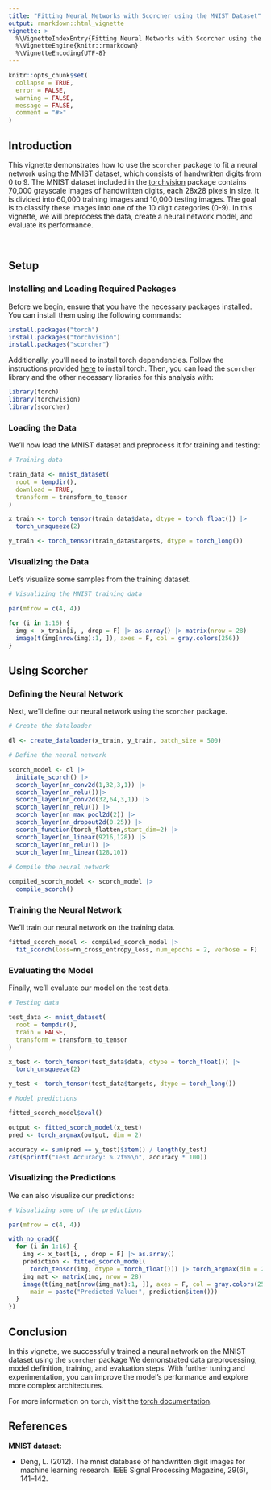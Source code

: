 ```yaml
---
title: "Fitting Neural Networks with Scorcher using the MNIST Dataset"
output: rmarkdown::html_vignette
vignette: >
  %\VignetteIndexEntry{Fitting Neural Networks with Scorcher using the MNIST Dataset}
  %\VignetteEngine{knitr::rmarkdown}
  %\VignetteEncoding{UTF-8}
---
```


```r
knitr::opts_chunk$set(
  collapse = TRUE,
  error = FALSE,
  warning = FALSE,
  message = FALSE,
  comment = "#>"
)
```

## Introduction

This vignette demonstrates how to use the `scorcher` package to fit a neural network using the [MNIST](https://github.com/mlverse/torchvision/blob/main/R/dataset-mnist.R) dataset, which consists of handwritten digits from 0 to 9. The MNIST dataset included in the [torchvision](https://torchvision.mlverse.org/) package contains 70,000 grayscale images of handwritten digits, each 28x28 pixels in size. It is divided into 60,000 training images and 10,000 testing images. The goal is to classify these images into one of the 10 digit categories (0-9). In this vignette, we will preprocess the data, create a neural network model, and evaluate its performance.

<br>

## Setup

### Installing and Loading Required Packages

Before we begin, ensure that you have the necessary packages installed. You can install them using the following commands:

```r
install.packages("torch")
install.packages("torchvision")
install.packages("scorcher")
```

Additionally, you'll need to install torch dependencies. Follow the instructions provided [here](https://torch.mlverse.org/start/installation/) to install torch. Then, you can load the `scorcher` library and the other necessary libraries for this analysis with:

```r
library(torch)
library(torchvision)
library(scorcher)
```

### Loading the Data

We'll now load the MNIST dataset and preprocess it for training and testing:

```r
# Training data

train_data <- mnist_dataset(
  root = tempdir(),
  download = TRUE,
  transform = transform_to_tensor
)

x_train <- torch_tensor(train_data$data, dtype = torch_float()) |> 
  torch_unsqueeze(2)

y_train <- torch_tensor(train_data$targets, dtype = torch_long())

```

### Visualizing the Data

Let's visualize some samples from the training dataset.

```r
# Visualizing the MNIST training data

par(mfrow = c(4, 4))

for (i in 1:16) {
  img <- x_train[i, , drop = F] |> as.array() |> matrix(nrow = 28)
  image(t(img[nrow(img):1, ]), axes = F, col = gray.colors(256))
}
```

## Using Scorcher

### Defining the Neural Network

Next, we'll define our neural network using the `scorcher` package.

```r
# Create the dataloader

dl <- create_dataloader(x_train, y_train, batch_size = 500)

# Define the neural network

scorch_model <- dl |> 
  initiate_scorch() |> 
  scorch_layer(nn_conv2d(1,32,3,1)) |> 
  scorch_layer(nn_relu())|>
  scorch_layer(nn_conv2d(32,64,3,1)) |> 
  scorch_layer(nn_relu()) |>
  scorch_layer(nn_max_pool2d(2)) |> 
  scorch_layer(nn_dropout2d(0.25)) |>
  scorch_function(torch_flatten,start_dim=2) |> 
  scorch_layer(nn_linear(9216,128)) |>
  scorch_layer(nn_relu()) |> 
  scorch_layer(nn_linear(128,10))
  
# Compile the neural network

compiled_scorch_model <- scorch_model |>
  compile_scorch()
```

### Training the Neural Network

We'll train our neural network on the training data.

```r
fitted_scorch_model <- compiled_scorch_model |> 
  fit_scorch(loss=nn_cross_entropy_loss, num_epochs = 2, verbose = F)
```

### Evaluating the Model

Finally, we'll evaluate our model on the test data.

```r
# Testing data

test_data <- mnist_dataset(
  root = tempdir(),
  train = FALSE,
  transform = transform_to_tensor
)

x_test <- torch_tensor(test_data$data, dtype = torch_float()) |> 
  torch_unsqueeze(2)

y_test <- torch_tensor(test_data$targets, dtype = torch_long())

# Model predictions

fitted_scorch_model$eval()

output <- fitted_scorch_model(x_test)
pred <- torch_argmax(output, dim = 2)

accuracy <- sum(pred == y_test)$item() / length(y_test)
cat(sprintf("Test Accuracy: %.2f%%\n", accuracy * 100))
```

### Visualizing the Predictions 

We can also visualize our predictions:

```r
# Visualizing some of the predictions

par(mfrow = c(4, 4))

with_no_grad({
  for (i in 1:16) {
    img <- x_test[i, , drop = F] |> as.array() 
    prediction <- fitted_scorch_model(
      torch_tensor(img, dtype = torch_float())) |> torch_argmax(dim = 2) - 1
    img_mat <- matrix(img, nrow = 28)
    image(t(img_mat[nrow(img_mat):1, ]), axes = F, col = gray.colors(256), 
      main = paste("Predicted Value:", prediction$item()))
  }
})
```

## Conclusion

In this vignette, we successfully trained a neural network on the MNIST dataset using the `scorcher` package We demonstrated data preprocessing, model definition, training, and evaluation steps. With further tuning and experimentation, you can improve the model's performance and explore more complex architectures.

For more information on `torch`, visit the [torch documentation](https://torch.mlverse.org/).

## References

**MNIST dataset:**

+ Deng, L. (2012). The mnist database of handwritten digit images for machine learning research. IEEE Signal Processing Magazine, 29(6), 141–142.

